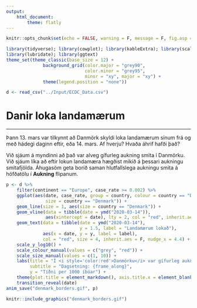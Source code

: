 ```yaml
---
output: 
    html_document:
        theme: flatly
---
```


```r
knitr::opts_chunk$set(echo = FALSE, warning = F, message = F, fig.asp = 0.621, out.width = "100%", fig.width = 8)
```



```r
library(tidyverse); library(cowplot); library(kableExtra); library(scales); library(gganimate)
library(lubridate); library(ggtext)
theme_set(theme_classic(base_size = 12) + 
              background_grid(color.major = "grey90", 
                              color.minor = "grey95", 
                              minor = "xy", major = "xy") +
              theme(legend.position = "none"))
```

```r
d <- read_csv("../Input/ECDC_Data.csv")
```

# Danir loka landamærum

***

Þann 13. mars var tilkynnt að Danmörk skyldi loka landamærum sínum frá og með hádegi daginn eftir, eða 14. mars. Af hverju? Hvaða áhrif hafði það? 

Við sjáum á myndinni að það var alveg gífurleg aukning smita í Danmörku. Við sjáum líka að eftir lokun landamæra hægðist mikið á þessari aukningu smitafjölda. Áhugasöm geta borið saman hlutfallslega aukningu smita á höfðatölu í **Aukning** flipanum.

```r
p <- d %>% 
    filter(continent == "Europe", case_rate >= 0.002) %>% 
    ggplot(aes(date, case_rate, group = country, colour = country == "Denmark",
               size = country == "Denmark")) +
    geom_line(size = 1, aes(size = country == "Denmark")) +
    geom_vline(data = tibble(date = ymd("2020-03-14")),
               aes(xintercept = date), lty = 2, col = "red", inherit.aes = F) +
    geom_text(data = tibble(date = ymd("2020-03-14"),
                            y = 1.5, label = "Landamærum lokað"),
              aes(x = date, y = y, label = label),
              col = "red", size = 4, inherit.aes = F, nudge_x = 4.4) +
    scale_y_log10() +
    scale_colour_manual(values = c("grey", "red")) +
    scale_size_manual(values = c(1, 10)) +
    labs(title = "Í <i style='color:red'>Danmörku</i> var gífurleg aukning smita frá 9. mars",
         subtitle = "Dagsetning: {frame_along}",
         y = "Tíðni per 1000 íbúar") +
    theme(plot.title = element_markdown(), axis.title.x = element_blank())  +
    transition_reveal(date)
anim_save("denmark_borders.gif", p)
```

```r
knitr::include_graphics("denmark_borders.gif")
```

